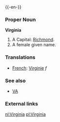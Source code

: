{{wikipedia}}
{{-en-}}

===Proper Noun===
'''Virginia'''
#A {{USstate}}  Capital: [[Richmond]].
#A female given name.

===Translations===
*[[French]]: [[Virginie]] ''f''

===See also===
*[[VA]]
===External links===
{{pedialite}}

[[nl:Virginia]]
[[pl:Virginia]]